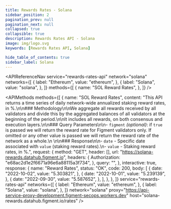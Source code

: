 ```yaml
---
title: Rewards Rates - Solana
sidebar_position: 2
pagination_prev: null
pagination_next: null
collapsed: true
collapsible: true
description: Rewards Rates API - Solana
image: img/logo.svg
keywords: [Rewards Rates API, Solana]

hide_table_of_contents: true
sidebar_label: Solana
---
```


<!--- This file was generated at build time, any modifications will be lost on next build --->



<APIReferenceNav
  service="rewards-rates-api"
  network="solana"
  networks={[
    {
      label: "Ethereum",
      value: "ethereum",
    },
    {
      label: "Solana",
      value: "solana",
    },
  ]}
  methods={[
    {
      name: "SOL Reward Rates",
    },
  ]}
/>

<APIMethods
  methods={[
    {
      name: "SOL Reward Rates",
      content:
        "This API returns a time series of daily network-wide annualized staking reward rates, in %.\n\n### Methodology\n\nWe aggregate all rewards received by all validators and divide this by the aggregated balances of all validators at the beginning of the period.\n\nIt includes all rewards, on both consensus and execution layers.\n\n### Query Parameters\n\n- `figment` _(optional)_: if `true` is passed we will return the reward rate for Figment validators only. If omitted or any other value is passed we will return the reward rate of the network as a whole.\n    \n\n### Response\n\n- `date` - Specific date associated with `value` (staking reward rates).\n- `value` - Staking reward rates, in %.",
      request: {
        method: "GET",
        header: [],
        url: "https://solana-rewards.datahub.figment.io",
        headers: {
          Authorization: "e68ac2d1e2f6671a96e6a88115a3f734",
        },
        query: "",
      },
      interactive: true,
      response: {
        name: "Reward Rates",
        status: "OK",
        code: 200,
        body: [
          {
            date: "2022-10-02",
            value: "5.303821",
          },
          {
            date: "2022-10-01",
            value: "5.239139",
          },
          {
            date: "2022-09-30",
            value: "5.587652",
          },
        ],
      },
    },
  ]}
  service="rewards-rates-api"
  networks={[
    {
      label: "Ethereum",
      value: "ethereum",
    },
    {
      label: "Solana",
      value: "solana",
    },
  ]}
  network="solana"
  proxy="https://api-service-proxy-development.figment-secops.workers.dev"
  host="solana-rewards.datahub.figment.io/rates"
/>
